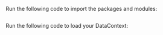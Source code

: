 
Run the following code to import the packages and modules:

```python name="version-0.18.8 docs/docusaurus/docs/snippets/athena_python_example.py imports"
```

Run the following code to load your DataContext:

```python name="version-0.18.8 docs/docusaurus/docs/snippets/athena_python_example.py get_context"
```
